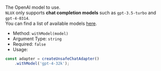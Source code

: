 The OpenAI model to use.<br />
`NLUX` only supports **chat completion models** such as `gpt-3.5-turbo` and `gpt-4-0314`.<br />
You can find a list of available models [here](https://platform.openai.com/docs/models).

* Method: `withModel(model)`
* Argument Type: `string`
* Required: `false`
* Usage:

```js
const adapter = createUnsafeChatAdapter()
    .withModel('gpt-4-32k');
```
